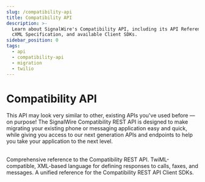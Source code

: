 ---
slug: /compatibility-api
title: Compatibility API
description: >-
  Learn about SignalWire's Compatibility API, including its API Reference, the
  cXML Specification, and available Client SDKs.
sidebar_position: 0
tags:
  - api
  - compatibility-api
  - migration
  - twilio
---

# Compatibility API


This API may look very similar to other, existing APIs you've used before — on purpose!
The SignalWire Compatibility REST API is designed to make migrating your existing phone or messaging application easy and quick,
while giving you access to our next generation APIs and endpoints to help you take your application to the next level.

<LamlAdmonition />

<br/>

<CardGroup cols="3">

  <Card title="API Reference" href="/rest/compatibility-api">
    Comprehensive reference to the Compatibility REST API.
  </Card>

  <Card title="cXML Specification" href="/compatibility-api/cxml">
    TwiML-compatible, XML-based language for defining responses to calls, faxes, and messages.
  </Card>

  <Card title="Client SDKs" href="/compatibility-api/sdks">
    A unified reference for the Compatibility REST API Client SDKs.
  </Card>

</CardGroup>

